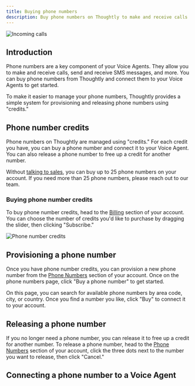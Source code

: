 ```yaml
---
title: Buying phone numbers
description: Buy phone numbers on Thoughtly to make and receive calls
---
```


![Incoming calls](/images/hero/incoming-call.png)

## Introduction

Phone numbers are a key component of your Voice Agents. They allow you to make and receive calls, send and receive SMS messages, and more. You can buy phone numbers from Thoughtly and connect them to your Voice Agents to get started.

To make it easier to manage your phone numbers, Thoughtly provides a simple system for provisioning and releasing phone numbers using "credits."

## Phone number credits

Phone numbers on Thoughtly are managed using "credits." For each credit you have, you can buy a phone number and connect it to your Voice Agent. You can also release a phone number to free up a credit for another number.

Without [talking to sales](https://fns.thought.ly/lead/email?demo=true), you can buy up to 25 phone numbers on your account. If you need more than 25 phone numbers, please reach out to our team.

### Buying phone number credits

To buy phone number credits, head to the [Billing](/platform/billing) section of your account. You can choose the number of credits you'd like to purchase by dragging the slider, then clicking "Subscribe."

![Phone number credits](/images/gifs/phone-number-credits.gif)

## Provisioning a phone number

Once you have phone number credits, you can provision a new phone number from the [Phone Numbers](https://app.thought.ly/phone-number) section of your account. Once on the phone numbers page, click "Buy a phone number" to get started.

On this page, you can search for available phone numbers by area code, city, or country. Once you find a number you like, click "Buy" to connect it to your account.

## Releasing a phone number

If you no longer need a phone number, you can release it to free up a credit for another number. To release a phone number, head to the [Phone Numbers](https://app.thought.ly/phone-number) section of your account, click the three dots next to the number you want to release, then click "Cancel."

## Connecting a phone number to a Voice Agent


<NextSection
	title="Forwarding Existing Numbers"
	icon="phone-missed"
	href="/deploy/phone-numbers/forwarding"
	description="Already have a phone number? Forward calls to your Voice Agent ->"
/>
